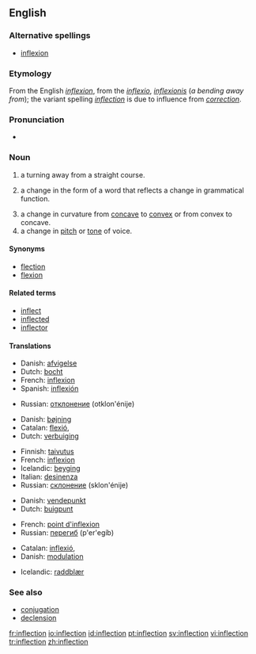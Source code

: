 {{selfref|For inflection templates, see [[Wiktionary:Inflection templates]].}}
==English==
{{wikipedia}}

===Alternative spellings===
*[[inflexion]]

===Etymology===
From the English ''[[inflexion]]'', from the {{L.}} ''[[inflexio]]'', ''[[inflexionis]]'' (''a bending away from''); the variant spelling ''[[inflection]]'' is due to influence from ''[[correction]]''.

===Pronunciation===
*{{audio|en-us-inflection.ogg|Audio (US)}}

===Noun===
{{en-noun|s|-}}

# a turning away from a straight course.
# {{grammar}} a change in the form of a word that reflects a change in grammatical function.
# a change in curvature from [[concave]] to [[convex]] or from convex to concave.
# a change in [[pitch]] or [[tone]] of voice.

====Synonyms====
*[[flection]]
*[[flexion]]

====Related terms====
*[[inflect]]
*[[inflected]]
*[[inflector]]

====Translations====
{{trans-top|a turning away from a straight course}}
*Danish: [[afvigelse]]
*Dutch: [[bocht]]
*French: [[inflexion]]
*Spanish: [[inflexión]]
{{trans-mid}}
*Russian: [[отклонение]] (otklon'énije) {{n}}
{{trans-bottom}}

{{trans-top|a change in the form of a word that reflects a change in grammatical function}}
*Danish: [[bøjning]]
*Catalan: [[flexió]], {{f}}
*Dutch: [[verbuiging]] {{f}}
{{trans-mid}}
*Finnish: [[taivutus]]
*French: [[inflexion]]
*Icelandic: [[beyging]] {{f}}
*Italian: [[desinenza]] {{f}}
*Russian: [[склонение]] (sklon'énije) {{n}}
{{trans-bottom}}

{{trans-top|a change in curvature from concave to convex or from convex to concave}}
*Danish: [[vendepunkt]]
*Dutch: [[buigpunt]] {{n}}
{{trans-mid}}
*French: [[point d'inflexion]]
*Russian: [[перегиб]] (p'er'egíb) {{n}}
{{trans-bottom}}

{{trans-top|a change in pitch or tone of voice}}
*Catalan: [[inflexió]],{{f}}
*Danish: [[modulation]]
{{trans-mid}}
*Icelandic: [[raddblær]] {{m}}
{{trans-bottom}}

===See also===
*[[conjugation]]
*[[declension]]

[[fr:inflection]]
[[io:inflection]]
[[id:inflection]]
[[pt:inflection]]
[[sv:inflection]]
[[vi:inflection]]
[[tr:inflection]]
[[zh:inflection]]